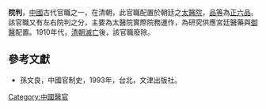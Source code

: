 '''院判'''，[[中國|中國]]古代官職之一，在清朝，此官職配置於朝廷之[[太醫院|太醫院]]，[[品等|品等]]為[[正六品|正六品]]。該官職又有左右院判之分，主要為太醫院實際院務運作，為研究供應宮廷醫藥與[[御醫|御醫]]配置。1910年代，[[清朝滅亡|清朝滅亡]]後，該官職廢除。

==參考文獻==
*孫文良，中國官制史，1993年，台北，文津出版社。

{{Government-official-hist-stub}}
[[Category:中國醫官|Category:中國醫官]]